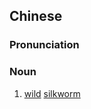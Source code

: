 {{also|野蚕}}
==Chinese==
{{zh-forms|s=野蚕}}

===Pronunciation===
{{zh-pron
|m=yěcán
|c=je5 caam4
|cat=n
}}

===Noun===
{{zh-noun}}

# [[wild]] [[silkworm]] {{gloss|''[[Bombyx mori]]''}}